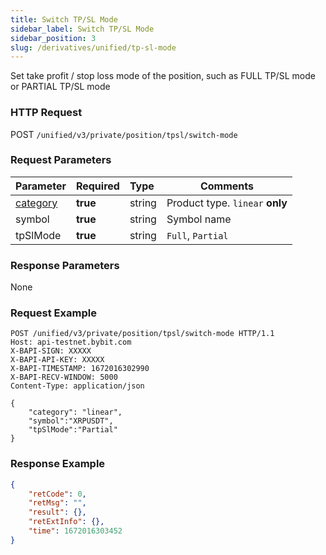 ```yaml
---
title: Switch TP/SL Mode
sidebar_label: Switch TP/SL Mode
sidebar_position: 3
slug: /derivatives/unified/tp-sl-mode
---
```


Set take profit / stop loss mode of the position, such as FULL TP/SL mode or PARTIAL TP/SL mode

### HTTP Request
POST `/unified/v3/private/position/tpsl/switch-mode`

### Request Parameters
| Parameter | Required | Type | Comments|
|:----- |:-------|:-----|------ |
|[category](../enum#category) |**true** |string |Product type. `linear` **only** |
|symbol |**true** |string |Symbol name|
|tpSlMode |**true** |string |`Full`, `Partial` |

### Response Parameters
None

### Request Example

```http
POST /unified/v3/private/position/tpsl/switch-mode HTTP/1.1
Host: api-testnet.bybit.com
X-BAPI-SIGN: XXXXX
X-BAPI-API-KEY: XXXXX
X-BAPI-TIMESTAMP: 1672016302990
X-BAPI-RECV-WINDOW: 5000
Content-Type: application/json

{
    "category": "linear",
    "symbol":"XRPUSDT",
    "tpSlMode":"Partial"
}
```

### Response Example

```json
{
    "retCode": 0,
    "retMsg": "",
    "result": {},
    "retExtInfo": {},
    "time": 1672016303452
}
```